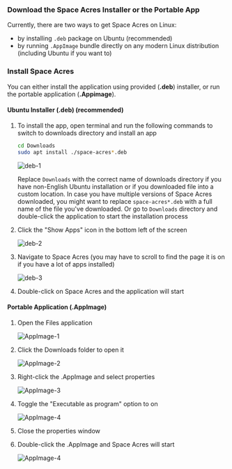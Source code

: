 

### Download the Space Acres Installer or the Portable App

Currently, there are two ways to get Space Acres on Linux:

- by installing `.deb` package on Ubuntu (recommended)
- by running `.AppImage` bundle directly on any modern Linux distribution (including Ubuntu if you want to)

<ReleaseContainer>
    <ReleaseButton to="https://github.com/autonomys/space-acres/releases/download/0.2.13/space-acres_0.2.13-1_amd64.deb" title="Ubuntu Installer" subtitle="(.deb)" />
    <ReleaseButton to="https://github.com/autonomys/space-acres/releases/download/0.2.13/space-acres-0.2.13-x86_64.AppImage" title="Linux Portable App" subtitle="(AppImage)" />
</ReleaseContainer>

### Install Space Acres

You can either install the application using provided (**.deb**) installer, or run the portable application (**.Appimage**).

#### Ubuntu Installer (.deb) (recommended)

1. To install the app, open terminal and run the following commands to switch to downloads directory and install an app
    
    ```bash
    cd Downloads
    sudo apt install ./space-acres*.deb
    ```

    ![deb-1](/img/doc-imgs/space-acres/linux_images/deb-1.png)

    Replace `Downloads` with the correct name of downloads directory if you have non-English Ubuntu installation or if you downloaded file into a custom location. 
    In case you have multiple versions of Space Acres downloaded, you might want to replace `space-acres*.deb` with a full name of the file you've downloaded. Or go to `Downloads` directory and double-click the application to start the installation process

2. Click the "Show Apps" icon in the bottom left of the screen
    
    ![deb-2](/img/doc-imgs/space-acres/linux_images/deb-2.png)

3. Navigate to Space Acres (you may have to scroll to find the page it is on if you have a lot of apps installed)

    ![deb-3](/img/doc-imgs/space-acres/linux_images/deb-3.png)

4. Double-click on Space Acres and the application will start


#### Portable Application (.AppImage)

1. Open the Files application

    ![AppImage-1](/img/doc-imgs/space-acres/linux_images/appimage-1.png)

2. Click the Downloads folder to open it

    ![AppImage-2](/img/doc-imgs/space-acres/linux_images/appimage-2.png)

3. Right-click the .AppImage and select properties

    ![AppImage-3](/img/doc-imgs/space-acres/linux_images/appimage-3.png)

4. Toggle the "Executable as program" option to on

    ![AppImage-4](/img/doc-imgs/space-acres/linux_images/appimage-4.png)

5. Close the properties window

6. Double-click the .AppImage and Space Acres will start

    ![AppImage-4](/img/doc-imgs/space-acres/linux_images/appimage-5.png)

